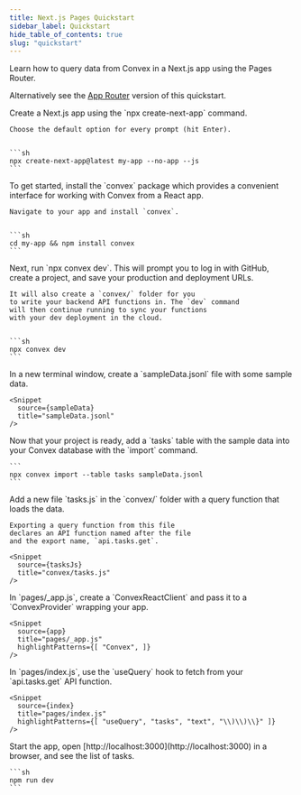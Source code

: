 ```yaml
---
title: Next.js Pages Quickstart
sidebar_label: Quickstart
hide_table_of_contents: true
slug: "quickstart"
---
```



Learn how to query data from Convex in a Next.js app using the Pages Router.

Alternatively see the [App Router](/docs/quickstart/nextjs.mdx) version of this
quickstart.

<StepByStep>
  <Step title="Create a React app">
    Create a Next.js app using the `npx create-next-app` command.

    Choose the default option for every prompt (hit Enter).


    ```sh
    npx create-next-app@latest my-app --no-app --js
    ```

  </Step>
  <Step title="Install the Convex client and server library">
    To get started, install the `convex`
    package which provides a convenient interface for working
    with Convex from a React app.

    Navigate to your app and install `convex`.


    ```sh
    cd my-app && npm install convex
    ```

  </Step>
  <Step title="Setup a Convex dev deployment">
    Next, run `npx convex dev`. This
    will prompt you to log in with GitHub,
    create a project, and save your production and deployment URLs.

    It will also create a `convex/` folder for you
    to write your backend API functions in. The `dev` command
    will then continue running to sync your functions
    with your dev deployment in the cloud.


    ```sh
    npx convex dev
    ```

  </Step>

  <Step title="Create sample data for your database">
    In a new terminal window, create a `sampleData.jsonl`
    file with some sample data.

    <Snippet
      source={sampleData}
      title="sampleData.jsonl"
    />

  </Step>

  <Step title="Add the sample data to your database">
    Now that your project is ready, add a `tasks` table
    with the sample data into your Convex database with
    the `import` command.

    ```
    npx convex import --table tasks sampleData.jsonl
    ```

  </Step>

  <Step title="Expose a database query">
    Add a new file `tasks.js` in the `convex/` folder
    with a query function that loads the data.

    Exporting a query function from this file
    declares an API function named after the file
    and the export name, `api.tasks.get`.

    <Snippet
      source={tasksJs}
      title="convex/tasks.js"
    />

  </Step>

  <Step title="Connect the app to your backend">
    In `pages/_app.js`, create a `ConvexReactClient` and pass it to a `ConvexProvider`
    wrapping your app.

    <Snippet
      source={app}
      title="pages/_app.js"
      highlightPatterns={[ "Convex", ]}
    />

  </Step>

  <Step title="Display the data in your app">
    In `pages/index.js`, use the `useQuery` hook to fetch from your `api.tasks.get`
    API function.

    <Snippet
      source={index}
      title="pages/index.js"
      highlightPatterns={[ "useQuery", "tasks", "text", "\\)\\)\\}" ]}
    />

  </Step>

  <Step title="Start the app">
    Start the app, open [http://localhost:3000](http://localhost:3000) in a browser,
    and see the list of tasks.

    ```sh
    npm run dev
    ```

  </Step>

</StepByStep>
